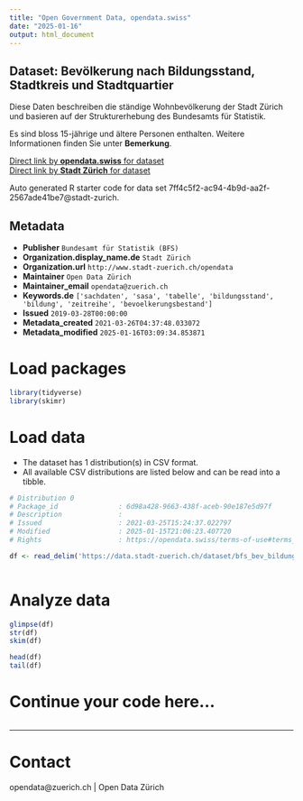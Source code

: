 ```yaml
---
title: "Open Government Data, opendata.swiss"
date: "2025-01-16"
output: html_document
---
```


## Dataset: Bevölkerung nach Bildungsstand, Stadtkreis und Stadtquartier

Diese Daten beschreiben die ständige Wohnbevölkerung der Stadt Zürich und basieren auf der Strukturerhebung des Bundesamts für Statistik.

Es sind bloss 15-jährige und ältere Personen enthalten. Weitere Informationen finden Sie unter **Bemerkung**.

[Direct link by **opendata.swiss** for dataset](https://opendata.swiss/de/dataset/bevolkerung-nach-bildungsstand-stadtkreis-und-stadtquartier2)<br>
[Direct link by **Stadt Zürich** for dataset](https://data.stadt-zuerich.ch/dataset/bfs_bev_bildungsstand_statquartier_od1012)

Auto generated R starter code for data set 7ff4c5f2-ac94-4b9d-aa2f-2567ade41be7@stadt-zurich.

## Metadata

- **Publisher** `Bundesamt für Statistik (BFS)`
- **Organization.display_name.de** `Stadt Zürich`
- **Organization.url** `http://www.stadt-zuerich.ch/opendata`
- **Maintainer** `Open Data Zürich`
- **Maintainer_email** `opendata@zuerich.ch`
- **Keywords.de** `['sachdaten', 'sasa', 'tabelle', 'bildungsstand', 'bildung', 'zeitreihe', 'bevoelkerungsbestand']`
- **Issued** `2019-03-28T00:00:00`
- **Metadata_created** `2021-03-26T04:37:48.033072`
- **Metadata_modified** `2025-01-16T03:09:34.853871`


# Load packages

```r

library(tidyverse)
library(skimr)

```

# Load data

-   The dataset has 1 distribution(s) in CSV format.
-   All available CSV distributions are listed below and can be read into a tibble.

```r

# Distribution 0
# Package_id               : 6d98a428-9663-438f-aceb-90e187e5d97f
# Description              : 
# Issued                   : 2021-03-25T15:24:37.022797
# Modified                 : 2025-01-15T21:06:23.407720
# Rights                   : https://opendata.swiss/terms-of-use#terms_open

df <- read_delim('https://data.stadt-zuerich.ch/dataset/bfs_bev_bildungsstand_statquartier_od1012/download/BIL101OD1012.csv')



```

# Analyze data

```r

glimpse(df)
str(df)
skim(df)

head(df)
tail(df)

```

# Continue your code here...

```r

```

------------------------------------------------------------------------

# Contact

opendata@zuerich.ch | Open Data Zürich
